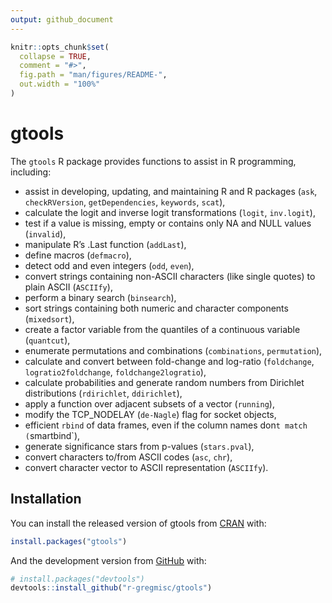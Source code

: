 ```yaml
---
output: github_document
---
```


<!-- README.md is generated from README.Rmd. Please edit that file -->

```r
knitr::opts_chunk$set(
  collapse = TRUE,
  comment = "#>",
  fig.path = "man/figures/README-",
  out.width = "100%"
)
```

# gtools

The `gtools` R package provides functions to assist in R programming, including:

  - assist in developing, updating, and maintaining R and R packages (`ask`, `checkRVersion`,
    `getDependencies`, `keywords`, `scat`),
  - calculate the logit and inverse logit transformations (`logit`, `inv.logit`),
  - test if a value is missing, empty or contains only NA and NULL values (`invalid`),
  - manipulate R's .Last function (`addLast`),
  - define macros (`defmacro`),
  - detect odd and even integers (`odd`, `even`),
  - convert strings containing non-ASCII characters (like single quotes) to plain ASCII (`ASCIIfy`),
  - perform a binary search (`binsearch`),
  - sort strings containing both numeric and character components (`mixedsort`),
  - create a factor variable from the quantiles of a continuous variable (`quantcut`),
  - enumerate permutations and combinations (`combinations`, `permutation`),
  - calculate and convert between fold-change and log-ratio (`foldchange`,
    `logratio2foldchange`, `foldchange2logratio`),
  - calculate probabilities and generate random numbers from Dirichlet distributions
    (`rdirichlet`, `ddirichlet`),
  - apply a function over adjacent subsets of a vector (`running`),
  - modify the TCP\_NODELAY (`de-Nagle`) flag for socket objects,
  - efficient `rbind` of data frames, even if the column names don`t match (`smartbind`),
  - generate significance stars from p-values (`stars.pval`),
  - convert characters to/from ASCII codes (`asc`, `chr`),
  - convert character vector to ASCII representation (`ASCIIfy`).

<!-- badges: start -->
<!-- badges: end -->

## Installation

You can install the released version of gtools from [CRAN](https://CRAN.R-project.org) with:

``` r
install.packages("gtools")
```

And the development version from [GitHub](https://github.com/) with:

``` r
# install.packages("devtools")
devtools::install_github("r-gregmisc/gtools")
```

